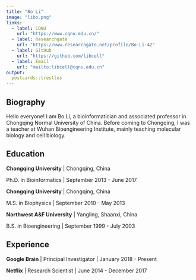 ```yaml
---
title: "Bo Li"
image: "libo.png"
links:
  - label: CQNU
    url: "https://www.cqnu.edu.cn/"
  - label: Researchgate
    url: "https://www.researchgate.net/profile/Bo-Li-42"
  - label: GitHub
    url: "https://github.com/libcell"
  - label: Email
    url: "mailto:libcell@cqnu.edu.cn"
output:
  postcards::trestles
---
```

 
## Biography

Hello everyone! I am Bo Li, a bioinformatician and associated professor in Chongqing Normal University of China. Before coming to Chongqing, I was a teacher at Wuhan Bioengineering Institute, mainly teaching molecular biology and cell biology.

## Education

**Chongqing University** | Chongqing, China

Ph.D. in Bioinformatics | September 2013 - June 2017

**Chongqing University** | Chongqing, China

M.S. in Biophysics | September 2010 - May 2013

**Northwest A&F University** | Yangling, Shaanxi, China

B.S. in Bioengineering | September 1999 - July 2003

## Experience

**Google Brain** | Principal Investigator | January 2018 - Present

**Netflix** | Research Scientist | June 2014 - December 2017
